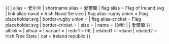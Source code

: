 {{ {{{1<noinclude>|country showdata</noinclude>}}}
| alias = 爱尔兰
| shortname alias = 愛爾蘭
| flag alias = Flag of Ireland.svg
| link alias-naval = Irish Naval Service
| flag alias-rugby union = Flag placeholder.svg<!-- (IRFU flag.svg) placeholders are intentional: use Template:Country data Ireland for cross-island teams -->
| border-rugby union =
| flag alias-cricket = Flag placeholder.svg<!-- (Cricket Ireland flag.svg) placeholders are intentional: use Template:Country data Ireland for cross-island teams -->
| border-cricket =
| size = {{{size|}}}
| name = {{#if: {{{name|}}} | {{{name|}}} | 愛爾蘭 }}
| altlink = {{{altlink|}}}
| altvar = {{{altvar|}}}
| variant = {{{variant|}}}
<noinclude>
| redir1 = IRL
| related1 = Ireland
| related2 = Irish Free State
| cat = Ireland republic
</noinclude>
}}<noinclude>
</noinclude>